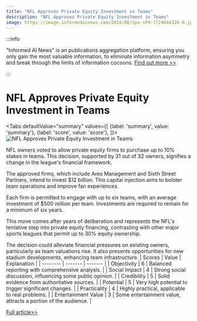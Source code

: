 ```yaml
---
title: "NFL Approves Private Equity Investment in Teams"
description: "NFL Approves Private Equity Investment in Teams"
image: https://image.informedainews.com/2024/08/Spo-sP9-1724844326-0.jpg
---
```



:::info

"Informed AI News" is an publications aggregation platform, ensuring you only gain the most valuable information, to eliminate information asymmetry and break through the limits of information cocoons.  [Find out more >>](/)

:::

# NFL Approves Private Equity Investment in Teams


<Tabs
	defaultValue="summary"
	values={[
	{label: 'summary', value: 'summary'},
	{label: 'score', value: 'score'},
]}>
<TabItem value="summary">
<img
  src="https://image.informedainews.com/2024/08/Spo-sP9-1724844326-0.jpg"
  alt="NFL Approves Private Equity Investment in Teams"
/>



NFL owners voted to allow private equity firms to purchase up to 10% stakes in teams. This decision, supported by 31 out of 32 owners, signifies a change in the league's financial framework.

The approved firms, which include Ares Management and Sixth Street Partners, intend to invest $12 billion. This capital injection aims to bolster team operations and improve fan experiences.

Each firm is permitted to engage with up to six teams, with an average investment of $500 million per team. Investments are required to remain for a minimum of six years.

This move comes after years of deliberation and represents the NFL's tentative step into private equity financing, contrasting with other major sports leagues that permit up to 30% equity ownership.

The decision could alleviate financial pressures on existing owners, particularly as team valuations rise. It also presents opportunities for new stadium developments, enhancing team infrastructure.
</TabItem>
<TabItem value="score">
	| Scores     | Value   | Explanation |
	| -------- | ------- | ------- |
	| Objectivity  | 6    | Balanced reporting with comprehensive analysis.    |
	| Social Impact | 4     | Strong social discussion, influencing some public opinion.    |
	| Credibility    | 5    | Solid evidence from authoritative sources.    |
	| Potential    | 5    | Very high potential to trigger significant changes.    |
	| Practicality    | 4    | Highly practical, applicable to real problems.    |
	| Entertainment Value    | 3    | Some entertainment value, attracts a portion of the audience.    |
</TabItem>
</Tabs>

[Full article>>](https://www.cnbc.com/2024/08/27/nfl-private-equity-ownership-vote.html)
